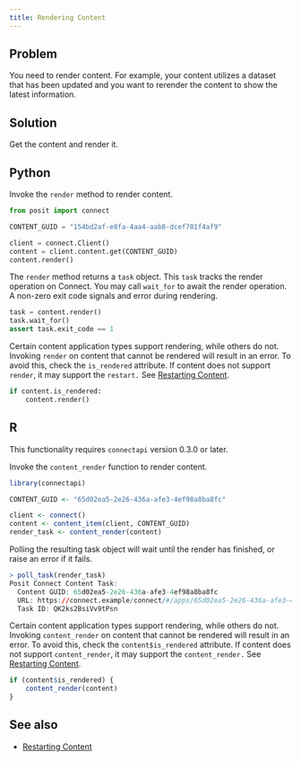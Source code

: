 ```yaml
---
title: Rendering Content
---
```


## Problem

You need to render content. For example, your content utilizes a dataset that has been updated and you want to rerender the content to show the latest information.

## Solution

Get the content and render it.

::: {.panel-tabset group="language"}

## Python

Invoke the `render` method to render content.

```python
from posit import connect

CONTENT_GUID = "154bd2af-e8fa-4aa4-aab8-dcef701f4af9"

client = connect.Client()
content = client.content.get(CONTENT_GUID)
content.render()
```

The `render` method returns a `task` object. This `task` tracks the render operation on Connect. You may call `wait_for` to await the render operation. A non-zero exit code signals and error during rendering.

```python
task = content.render()
task.wait_for()
assert task.exit_code == 1
```

Certain content application types support rendering, while others do not. Invoking `render` on content that cannot be rendered will result in an error. To avoid this, check the `is_rendered` attribute. If content does not support `render`, it may support the `restart.` See [Restarting Content](../restarting-content).

```python
if content.is_rendered:
    content.render()
```

## R

:::{.callout-note}
This functionality requires `connectapi` version 0.3.0 or later.
:::

Invoke the `content_render` function to render content.

```r
library(connectapi)

CONTENT_GUID <- "65d02ea5-2e26-436a-afe3-4ef98a8ba8fc"

client <- connect()
content <- content_item(client, CONTENT_GUID)
render_task <- content_render(content)
```

Polling the resulting task object will wait until the render has finished, or raise an error if it fails.

```r
> poll_task(render_task)
Posit Connect Content Task:
  Content GUID: 65d02ea5-2e26-436a-afe3-4ef98a8ba8fc
  URL: https://connect.example/connect/#/apps/65d02ea5-2e26-436a-afe3-4ef98a8ba8fc/
  Task ID: QK2ks2BsiVv9tPsn
```

Certain content application types support rendering, while others do not. Invoking `content_render` on content that cannot be rendered will result in an error. To avoid this, check the `content$is_rendered` attribute. If content does not support `content_render`, it may support the `content_render.` See [Restarting Content](../restarting-content).

```r
if (content$is_rendered) {
    content_render(content)
}
```
:::

## See also

- [Restarting Content](../restarting-content)
